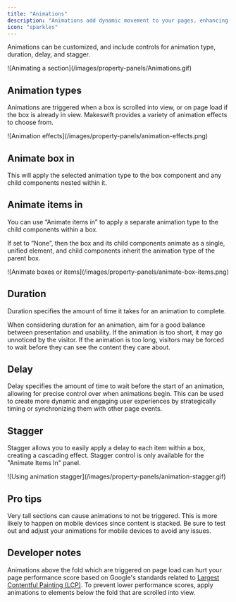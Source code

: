 ```yaml
---
title: "Animations"
description: "Animations add dynamic movement to your pages, enhancing the user experience. The Animations panel is only available in the Box component."
icon: "sparkles"
---
```


Animations can be customized, and include controls for animation type, duration, delay, and stagger.

<Frame>![Animating a section](/images/property-panels/Animations.gif)</Frame>

## Animation types

Animations are triggered when a box is scrolled into view, or on page load if the box is already in view. Makeswift provides a variety of animation effects to choose from.

<Frame>
  ![Animation effects](/images/property-panels/animation-effects.png)
</Frame>

## Animate box in

This will apply the selected animation type to the box component and any child components nested within it. 

## Animate items in

You can use “Animate items in” to apply a separate animation type to the child components within a box.

If set to “None”, then the box and its child components animate as a single, unified element, and child components inherit the animation type of the parent box.

<Frame>
  ![Animate boxes or items](/images/property-panels/animate-box-items.png)
</Frame>

## Duration

Duration specifies the amount of time it takes for an animation to complete.

When considering duration for an animation, aim for a good balance between presentation and usability. If the animation is too short, it may go unnoticed by the visitor. If the animation is too long, visitors may be forced to wait before they can see the content they care about. 

## Delay

Delay specifies the amount of time to wait before the start of an animation, allowing for precise control over when animations begin. This can be used to create more dynamic and engaging user experiences by strategically timing or synchronizing them with other page events.

## Stagger

Stagger allows you to easily apply a delay to each item within a box, creating a cascading effect. Stagger control is only available for the "Animate Items In" panel.

<Frame>
  ![Using animation stagger](/images/property-panels/animation-stagger.gif)
</Frame>

## Pro tips

Very tall sections can cause animations to not be triggered. This is more likely to happen on mobile devices since content is stacked. Be sure to test out and adjust your animations for mobile devices to avoid any
issues.

## Developer notes

Animations above the fold which are triggered on page load can hurt your page performance score based on Google's standards related to [Largest Contentful Painting (LCP)](https://web.dev/articles/lcp). To prevent lower performance scores, apply animations to elements below the fold that are scrolled into view.
